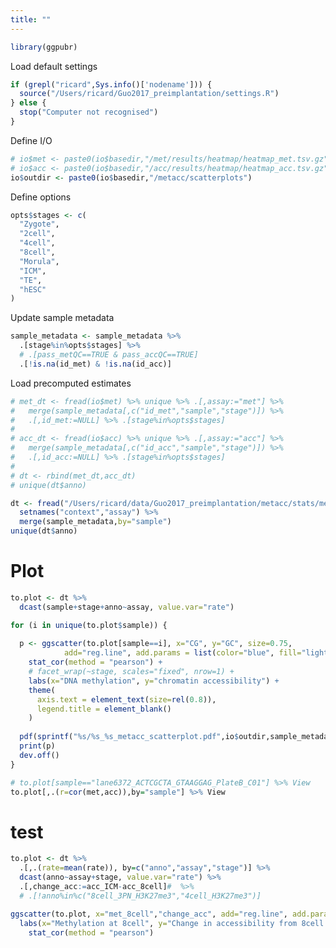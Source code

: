 ```yaml
---
title: ""
---
```


```r
library(ggpubr)
```

Load default settings
```r
if (grepl("ricard",Sys.info()['nodename'])) {
  source("/Users/ricard/Guo2017_preimplantation/settings.R")
} else {
  stop("Computer not recognised")
}
```

Define I/O
```r
# io$met <- paste0(io$basedir,"/met/results/heatmap/heatmap_met.tsv.gz")
# io$acc <- paste0(io$basedir,"/acc/results/heatmap/heatmap_acc.tsv.gz")
io$outdir <- paste0(io$basedir,"/metacc/scatterplots")
```

Define options
```r
opts$stages <- c(
  "Zygote",
  "2cell",
  "4cell",
  "8cell",
  "Morula", 
  "ICM", 
  "TE",
  "hESC"
)
```

Update sample metadata
```r
sample_metadata <- sample_metadata %>% 
  .[stage%in%opts$stages] %>%
  # .[pass_metQC==TRUE & pass_accQC==TRUE]
  .[!is.na(id_met) & !is.na(id_acc)]
```


Load precomputed estimates
```r
# met_dt <- fread(io$met) %>% unique %>% .[,assay:="met"] %>%
#   merge(sample_metadata[,c("id_met","sample","stage")]) %>%
#   .[,id_met:=NULL] %>% .[stage%in%opts$stages]
# 
# acc_dt <- fread(io$acc) %>% unique %>% .[,assay:="acc"] %>%
#   merge(sample_metadata[,c("id_acc","sample","stage")]) %>%
#   .[,id_acc:=NULL] %>% .[stage%in%opts$stages]
# 
# dt <- rbind(met_dt,acc_dt)
# unique(dt$anno)
```

```r
dt <- fread("/Users/ricard/data/Guo2017_preimplantation/metacc/stats/metacc_stats_anno.tsv.gz") %>%
  setnames("context","assay") %>%
  merge(sample_metadata,by="sample")
unique(dt$anno)
```

# Plot

```r
to.plot <- dt %>%
  dcast(sample+stage+anno~assay, value.var="rate")
```

```r
for (i in unique(to.plot$sample)) {
  
  p <- ggscatter(to.plot[sample==i], x="CG", y="GC", size=0.75,
            add="reg.line", add.params = list(color="blue", fill="lightgray"), conf.int=TRUE) +
    stat_cor(method = "pearson") +
    # facet_wrap(~stage, scales="fixed", nrow=1) +
    labs(x="DNA methylation", y="chromatin accessibility") +
    theme(
      axis.text = element_text(size=rel(0.8)),
      legend.title = element_blank()
    )
  
  pdf(sprintf("%s/%s_%s_metacc_scatterplot.pdf",io$outdir,sample_metadata[sample==i,stage],i), width=7, height=5)
  print(p)
  dev.off()
}
```

```r
# to.plot[sample=="lane6372_ACTCGCTA_GTAAGGAG_PlateB_C01"] %>% View
to.plot[,.(r=cor(met,acc)),by="sample"] %>% View
```


# test

```r
to.plot <- dt %>%
  .[,.(rate=mean(rate)), by=c("anno","assay","stage")] %>%
  dcast(anno~assay+stage, value.var="rate") %>%
  .[,change_acc:=acc_ICM-acc_8cell]#  %>%
  # .[!anno%in%c("8cell_3PN_H3K27me3","4cell_H3K27me3")]
```

```r
ggscatter(to.plot, x="met_8cell","change_acc", add="reg.line", add.params = list(color="blue", fill="lightgray"), conf.int=TRUE) +
  labs(x="Methylation at 8cell", y="Change in accessibility from 8cell to Morula") +
    stat_cor(method = "pearson")
```

